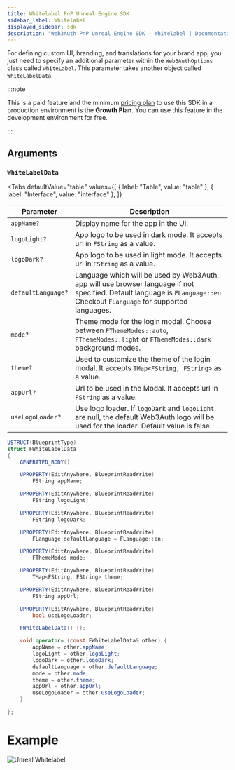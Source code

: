 ```yaml
---
title: Whitelabel PnP Unreal Engine SDK
sidebar_label: Whitelabel
displayed_sidebar: sdk
description: "Web3Auth PnP Unreal Engine SDK - Whitelabel | Documentation - Web3Auth"
---
```



For defining custom UI, branding, and translations for your brand app, you just need to specify an additional parameter within the `Web3AuthOptions`
class called `whiteLabel`. This parameter takes another object called `WhiteLabelData`.

:::note

This is a paid feature and the minimum [pricing plan](https://web3auth.io/pricing.html) to use this SDK in a production environment is the **Growth
Plan**. You can use this feature in the development environment for free.

:::

## Arguments

### `WhiteLabelData`

<Tabs
  defaultValue="table"
  values={[
    { label: "Table", value: "table" },
    { label: "Interface", value: "interface" },
  ]}
>

<TabItem value="table">

| Parameter          | Description                                                                                                                                                                 |
| ------------------ | --------------------------------------------------------------------------------------------------------------------------------------------------------------------------- |
| `appName?`         | Display name for the app in the UI.                                                                                                                                         |
| `logoLight?`       | App logo to be used in dark mode. It accepts url in `FString` as a value.                                                                                                   |
| `logoDark?`        | App logo to be used in light mode. It accepts url in `FString` as a value.                                                                                                  |
| `defaultLanguage?` | Language which will be used by Web3Auth, app will use browser language if not specified. Default language is `FLanguage::en`. Checkout `FLanguage` for supported languages. |
| `mode?`            | Theme mode for the login modal. Choose between `FThemeModes::auto`, `FThemeModes::light` or `FThemeModes::dark` background modes.                                           |
| `theme?`           | Used to customize the theme of the login modal. It accepts `TMap<FString, FString>` as a value.                                                                             |
| `appUrl?`          | Url to be used in the Modal. It accepts url in `FString` as a value.                                                                                                        |
| `useLogoLoader?`   | Use logo loader. If `logoDark` and `logoLight` are null, the default Web3Auth logo will be used for the loader. Default value is false.                                     |

</TabItem>

<TabItem value="interface">

```cs
USTRUCT(BlueprintType)
struct FWhiteLabelData
{
	GENERATED_BODY()

	UPROPERTY(EditAnywhere, BlueprintReadWrite)
		FString appName;

	UPROPERTY(EditAnywhere, BlueprintReadWrite)
		FString logoLight;

	UPROPERTY(EditAnywhere, BlueprintReadWrite)
		FString logoDark;

	UPROPERTY(EditAnywhere, BlueprintReadWrite)
    	FLanguage defaultLanguage = FLanguage::en;

    UPROPERTY(EditAnywhere, BlueprintReadWrite)
    	FThemeModes mode;

	UPROPERTY(EditAnywhere, BlueprintReadWrite)
		TMap<FString, FString> theme;

	UPROPERTY(EditAnywhere, BlueprintReadWrite)
    	FString appUrl;

    UPROPERTY(EditAnywhere, BlueprintReadWrite)
    	bool useLogoLoader;

	FWhiteLabelData() {};

	void operator= (const FWhiteLabelData& other) {
		appName = other.appName;
		logoLight = other.logoLight;
		logoDark = other.logoDark;
		defaultLanguage = other.defaultLanguage;
		mode = other.mode;
		theme = other.theme;
		appUrl = other.appUrl;
		useLogoLoader = other.useLogoLoader;
	}

};
```

</TabItem>

</Tabs>

# Example

![Unreal Whitelabel](/guides/sdk/unreal/unreal-whitelable-data.png)
